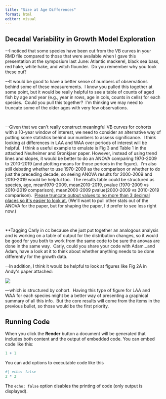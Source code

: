 ```yaml
---
title: "Size at Age Differences"
format: html
editor: visual
---
```


## Decadal Variability in Growth Model Exploration

\--I noticed that some species have been cut from the VB curves in your RMD file compared to those that were available when I gave this presentation at the symposium last June: Atlantic mackerel, black sea bass, red hake, white hake, and witch flounder.  Do you remember why you took these out?

\--It would be good to have a better sense of numbers of observations behind some of these measurements.  I know you pulled this together at some point, but it would be really helpful to see a table of counts of aged fish by age and year (e.g., year in rows, age in cols, counts in cells) for each species.  Could you pull this together?  I\'m thinking we may need to truncate some of the older ages with very few observations.

 

\--Given that we can\'t really construct meaningful VB curves for cohorts with a 10-year window of interest, we need to consider an alternative way of putting some statistics behind our numbers to assess significance.  I think looking at differences in LAA and WAA over periods of interest will be helpful.  I think a useful example to emulate is Fig 3 and Table 1 in the attached Neuheimer and Gronkjaer paper. However, instead of using trend lines and slopes, it would be better to do an ANOVA comparing 1970-2009 to 2010-2019 (and plotting means for those periods in the figure).  I\'m also still debating whether to use 1970-2009 as the comparison or whether to do just the preceding decade, so seeing ANOVA results for 2000-2009 and 2010-2019 would be helpful too.  The results table could be structured as species, age, mean1970-2009, mean2010-2019, pvalue (1970-2009 vs 2010-2019 comparison), mean2000-2009 pvalue(2000-2009 vs 2010-2019 comparison).  [Please truncate output values to no more than 3 decimal places so it\'s easier to look at.]{.underline} (We\'ll want to pull other stats out of the ANOVA for the paper, but for shaping the paper, I\'d prefer to see less right now.) 

 

\*\*Tagging Carly in cc because she just put together an analogous analysis and is working on a table of output for the distribution changes, so it would be good for you both to work from the same code to be sure the anovas are done in the same way.  Carly, could you share your code with Adam...and Adam, have a look at it to think about whether anything needs to be done differently for the growth data.

\--In addition, I think it would be helpful to look at figures like Fig 2A in Andy\'s paper attached:

![](images/image-1060308654.png)

---which is structured by cohort.  Having this type of figure for LAA and WAA for each species might be a better way of presenting a graphical summary of all this info.  But the core results will come from the items in the previous bullet, so those would be the first priority.    

## Running Code

When you click the **Render** button a document will be generated that includes both content and the output of embedded code. You can embed code like this:

```r
1 + 1
```

You can add options to executable code like this

```r
#| echo: false
2 * 2
```

The `echo: false` option disables the printing of code (only output is displayed).

